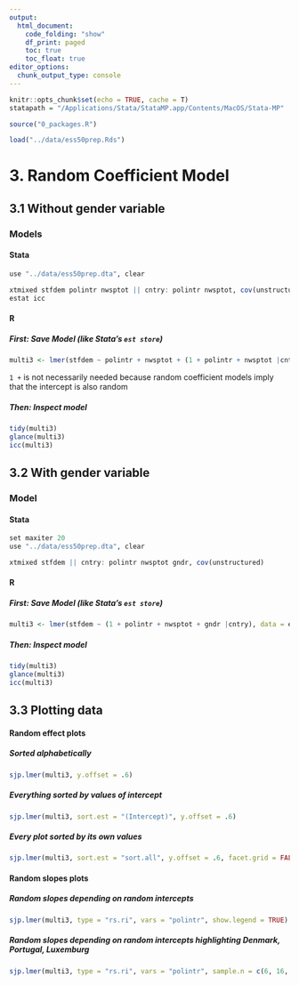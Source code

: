 ```yaml
---
output:
  html_document:
    code_folding: "show"
    df_print: paged
    toc: true
    toc_float: true
editor_options: 
  chunk_output_type: console
---
```


```r
knitr::opts_chunk$set(echo = TRUE, cache = T)
statapath = "/Applications/Stata/StataMP.app/Contents/MacOS/Stata-MP"

source("0_packages.R")

load("../data/ess50prep.Rds")
```

# 3. Random Coefficient Model {.tabset}
## 3.1 Without gender variable   {.tabset}

### Models
#### Stata
```r
use "../data/ess50prep.dta", clear

xtmixed stfdem polintr nwsptot || cntry: polintr nwsptot, cov(unstructured)
estat icc
```

#### R
##### First: Save Model (like Stata's `est store`)
```r
multi3 <- lmer(stfdem ~ polintr + nwsptot + (1 + polintr + nwsptot |cntry), data = ess, REML = FALSE)

```
`1 + ` is not necessarily needed because random coefficient models imply that the intercept is also random

##### Then: Inspect model
```r
tidy(multi3)
glance(multi3)
icc(multi3)
```

## 3.2 With gender variable    {.tabset}

### Model 
#### Stata
```r
set maxiter 20
use "../data/ess50prep.dta", clear

xtmixed stfdem || cntry: polintr nwsptot gndr, cov(unstructured)
```

#### R
##### First: Save Model (like Stata's `est store`)
```r
multi3 <- lmer(stfdem ~ (1 + polintr + nwsptot + gndr |cntry), data = ess, REML = FALSE)
```

##### Then: Inspect model
```r
tidy(multi3)
glance(multi3)
icc(multi3)
```

## 3.3 Plotting data

#### Random effect plots
##### Sorted alphabetically
```r
sjp.lmer(multi3, y.offset = .6)
```

##### Everything sorted by values of intercept
```r
sjp.lmer(multi3, sort.est = "(Intercept)", y.offset = .6)
```

##### Every plot sorted by its own values
```r
sjp.lmer(multi3, sort.est = "sort.all", y.offset = .6, facet.grid = FALSE)
```

#### Random slopes plots
##### Random slopes depending on random intercepts
```r
sjp.lmer(multi3, type = "rs.ri", vars = "polintr", show.legend = TRUE)
```

##### Random slopes depending on random intercepts highlighting **Denmark**, **Portugal**, **Luxemburg**
```r
sjp.lmer(multi3, type = "rs.ri", vars = "polintr", sample.n = c(6, 16, 20),  show.legend = TRUE)
```
